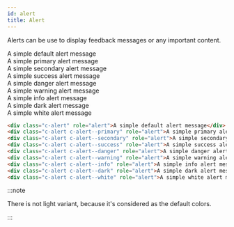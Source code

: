 ```yaml
---
id: alert
title: Alert
---
```



<Version version="1.0.0" source="glsass-components/_components.alert.scss" />

Alerts can be use to display feedback messages or any important content.


<Example>
  <div className="c-alert" role="alert">
    A simple default alert message
  </div>
  <div className="c-alert c-alert--primary" role="alert">
    A simple primary alert message
  </div>
  <div className="c-alert c-alert--secondary" role="alert">
    A simple secondary alert message
  </div>
  <div className="c-alert c-alert--success" role="alert">
    A simple success alert message
  </div>
  <div className="c-alert c-alert--danger" role="alert">
    A simple danger alert message
  </div>
  <div className="c-alert c-alert--warning" role="alert">
    A simple warning alert message
  </div>
  <div className="c-alert c-alert--info" role="alert">
    A simple info alert message
  </div>
  <div className="c-alert c-alert--dark" role="alert">
    A simple dark alert message
  </div>
  <div className="c-alert c-alert--white u-mb-2" role="alert">
    A simple white alert message
  </div>
</Example>

<!-- prettier-ignore-start -->
```html
<div class="c-alert" role="alert">A simple default alert message</div>
<div class="c-alert c-alert--primary" role="alert">A simple primary alert message</div>
<div class="c-alert c-alert--secondary" role="alert">A simple secondary alert message</div>
<div class="c-alert c-alert--success" role="alert">A simple success alert message</div>
<div class="c-alert c-alert--danger" role="alert">A simple danger alert message</div>
<div class="c-alert c-alert--warning" role="alert">A simple warning alert message</div>
<div class="c-alert c-alert--info" role="alert">A simple info alert message</div>
<div class="c-alert c-alert--dark" role="alert">A simple dark alert message</div>
<div class="c-alert c-alert--white" role="alert">A simple white alert message</div>
```
<!-- prettier-ignore-end -->

:::note

There is not light variant, because it's considered as the default colors.

:::
